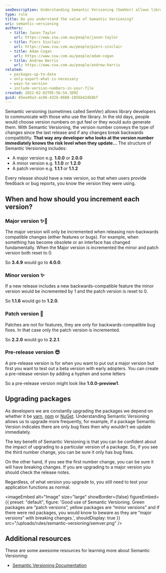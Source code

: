 ```yaml
---
seoDescription: Understanding Semantic Versioning (SemVer) allows library developers to effectively communicate with users, conveying the type of changes made since the last release and whether they break backwards compatibility.
type: rule
title: Do you understand the value of Semantic Versioning?
uri: semantic-versioning
authors:
  - title: Jason Taylor
    url: https://www.ssw.com.au/people/jason-taylor
  - title: Piers Sinclair
    url: https://www.ssw.com.au/people/piers-sinclair
  - title: Adam Cogan
    url: https://www.ssw.com.au/people/adam-cogan
  - title: Andrew Harris
    url: https://www.ssw.com.au/people/andrew-harris
related:
  - packages-up-to-date
  - only-export-what-is-necessary
  - ways-to-version
  - include-version-numbers-in-your-file
created: 2022-02-02T05:56:54.309Z
guid: 85ee49a3-ac86-432b-8608-1056b42db8bf
---
```


Semantic versioning (sometimes called SemVer) allows library developers to communicate with those who use the library. In the old days, people would choose version numbers on gut feel or they would auto generate them. With Semantic Versioning, the version number conveys the type of changes since the last release and if any changes break backwards compatibility. **That way any developer who looks at the version number immediately knows the risk level when they update...**
The structure of Semantic Versioning includes:

- A major version e.g. **1.0.0** or **2.0.0**
- A minor version e.g. **1.1.0** or **1.2.0**
- A patch version e.g. **1.1.1** or **1.1.2**

Every release should have a new version, so that when users provide feedback or bug reports, you know the version they were using.

## When and how should you increment each version?

### Major version ✨🐛

The major version will only be incremented when releasing non-backwards compatible changes (either features or bugs). For example, when something has become obsolete or an interface has changed fundamentally. When the Major version is incremented the minor and patch version both reset to 0.

So **3.4.9** would go to **4.0.0**.

### Minor version ✨

If a new release includes a new backwards-compatible feature the minor version would be incremented by 1 and the patch version is reset to 0.

So **1.1.6** would go to **1.2.0**.

### Patch version 🐛

Patches are not for features, they are only for backwards-compatible bug fixes. In that case only the patch version is incremented.

So **2.2.0** would go to **2.2.1**.

### Pre-release version 😎

A pre-release version is for when you want to put out a major version but first you want to test out a beta version with early adopters. You can create a pre-release version by adding a hyphen and some letters

So a pre-release version might look like **1.0.0-preview1**.

## Upgrading packages

As developers we are constantly upgrading the packages we depend on whether it be [yarn](https://yarnpkg.com/), [npm](https://www.npmjs.com/) or [NuGet](https://www.nuget.org/). Understanding Semantic Versioning allows us to upgrade more frequently, for example, if a package Semantic Version indicates there are only bug fixes then why wouldn't we update immediately.

The key benefit of Semantic Versioning is that you can be confident about the impact of upgrading to a particular version of a package. So, if you see the third number change, you can be sure it only has bug fixes.

On the other hand, if you see the first number change, you can be sure it will have breaking changes. If you are upgrading to a major version you should check the release notes.

Regardless, of what version you upgrade to, you still need to test your application functions as normal.


<imageEmbed
  alt="Image"
  size="large"
  showBorder={false}
  figureEmbed={{
    preset: "default",
    figure: 'Good use of Semantic Versioning. Green packages are “patch versions”,  yellow packages are “minor versions” and if there were red packages, you would know to beware as they are “major versions” with breaking changes.',
    shouldDisplay: true
  }}
  src="/uploads/rules/semantic-versioning/semver.png"
/>

## Additional resources

These are some awesome resources for learning more about Semantic Versioning:

- [Semantic Versioning Documentation](https://semver.org)

<youtubeEmbed url="https://www.youtube.com/embed/rEgevIkqp2o" description="Video: The ever dapper and handsome Donovan Brown's talk on Semantic Versioning" />